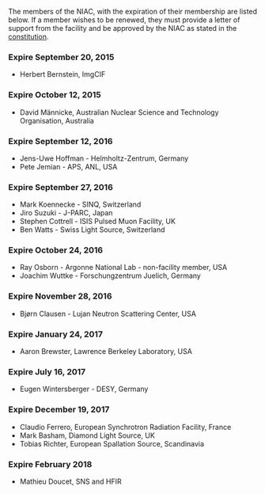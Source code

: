 The members of the NIAC, with the expiration of their membership are listed below. If a member wishes to be renewed, they must provide a letter of support from the facility and be approved by the NIAC as stated in the [[NIAC|constitution]].

===Expire September 20, 2015===
*Herbert Bernstein, ImgCIF

===Expire October 12, 2015===
*David Männicke, Australian Nuclear Science and Technology Organisation, Australia

===Expire September 12, 2016===
*Jens-Uwe Hoffman - Helmholtz-Zentrum, Germany
*Pete Jemian - APS, ANL, USA

===Expire September 27, 2016===
*Mark Koennecke - SINQ, Switzerland 
*Jiro Suzuki - J-PARC, Japan
*Stephen Cottrell - ISIS Pulsed Muon Facility, UK
*Ben Watts - Swiss Light Source, Switzerland

===Expire October 24, 2016===
*Ray Osborn - Argonne National Lab - non-facility member, USA
*Joachim Wuttke - Forschungzentrum Juelich, Germany

===Expire November 28, 2016===
*Bjørn Clausen - Lujan Neutron Scattering Center, USA

===Expire January 24, 2017===
*Aaron Brewster, Lawrence Berkeley Laboratory, USA

===Expire July 16, 2017===
*Eugen Wintersberger - DESY, Germany

===Expire December 19, 2017===
*Claudio Ferrero, European Synchrotron Radiation Facility, France
*Mark Basham, Diamond Light Source, UK
*Tobias Richter, European Spallation Source, Scandinavia

=== Expire February 2018 ===
* Mathieu Doucet, SNS and HFIR